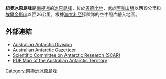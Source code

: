 {{coord|66|40|S|54|45|E|display=title}}

'''紐曼冰原島峰'''是[[南極洲|南極洲]]的[[冰原島峰|冰原島峰]]，位於[[恩德比地|恩德比地]]，處於[[阿克山脈|阿克山脈]]以西19公里和[[埃爾金斯山|埃爾金斯山]]以西26公里，根據[[澳大利亞|澳大利亞]]探險隊的空中照片繪入地圖。

==外部連結==
* [http://www.aad.gov.au/ Australian Antarctic Division]
* [https://web.archive.org/web/20071030143303/http://aadc-maps.aad.gov.au/aadc/gaz/search_names.cfm Australian Antarctic Gazetteer]
* [https://web.archive.org/web/20100818063123/http://www.scar.org/information/ Scientific Committee on Antarctic Research (SCAR)]
* [https://web.archive.org/web/20080907213041/http://aadc-maps.aad.gov.au/database/mapcat/antarctica/v4_99_00.pdf PDF Map of the Australian Antarctic Territory]

{{Antarctica-geo-stub}}
[[Category:南極洲冰原島峰|Category:南極洲冰原島峰]]